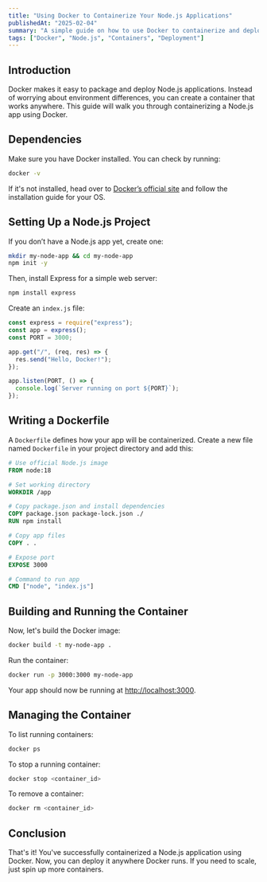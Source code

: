 ```yaml
---
title: "Using Docker to Containerize Your Node.js Applications"  
publishedAt: "2025-02-04"  
summary: "A simple guide on how to use Docker to containerize and deploy your Node.js apps."  
tags: ["Docker", "Node.js", "Containers", "Deployment"]  
---
```


## Introduction  
Docker makes it easy to package and deploy Node.js applications. Instead of worrying about environment differences, you can create a container that works anywhere. This guide will walk you through containerizing a Node.js app using Docker.  

## Dependencies  
Make sure you have Docker installed. You can check by running:  

```sh
docker -v
```

If it's not installed, head over to [Docker’s official site](https://www.docker.com/) and follow the installation guide for your OS.  

## Setting Up a Node.js Project  
If you don’t have a Node.js app yet, create one:  

```sh
mkdir my-node-app && cd my-node-app
npm init -y
```

Then, install Express for a simple web server:  

```sh
npm install express
```

Create an `index.js` file:  

```js
const express = require("express");
const app = express();
const PORT = 3000;

app.get("/", (req, res) => {
  res.send("Hello, Docker!");
});

app.listen(PORT, () => {
  console.log(`Server running on port ${PORT}`);
});
```

## Writing a Dockerfile  
A `Dockerfile` defines how your app will be containerized. Create a new file named `Dockerfile` in your project directory and add this:  

```dockerfile
# Use official Node.js image
FROM node:18

# Set working directory
WORKDIR /app

# Copy package.json and install dependencies
COPY package.json package-lock.json ./
RUN npm install

# Copy app files
COPY . .

# Expose port
EXPOSE 3000

# Command to run app
CMD ["node", "index.js"]
```

## Building and Running the Container  
Now, let's build the Docker image:  

```sh
docker build -t my-node-app .
```

Run the container:  

```sh
docker run -p 3000:3000 my-node-app
```

Your app should now be running at [http://localhost:3000](http://localhost:3000).  

## Managing the Container  
To list running containers:  

```sh
docker ps
```

To stop a running container:  

```sh
docker stop <container_id>
```

To remove a container:  

```sh
docker rm <container_id>
```

## Conclusion  
That's it! You've successfully containerized a Node.js application using Docker. Now, you can deploy it anywhere Docker runs. If you need to scale, just spin up more containers.
